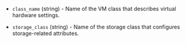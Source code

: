 <!-- Code generated from the comments of the CreateSourceConfig struct in builder/vsphere/supervisor/step_create_source.go; DO NOT EDIT MANUALLY -->

- `class_name` (string) - Name of the VM class that describes virtual hardware settings.

- `storage_class` (string) - Name of the storage class that configures storage-related attributes.

<!-- End of code generated from the comments of the CreateSourceConfig struct in builder/vsphere/supervisor/step_create_source.go; -->
